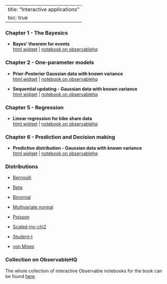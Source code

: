 
---
title: "Interactive applications"
toc: true
---

### Chapter 1 - The Bayesics

- **Bayes' theorem for events**\
[html widget](observable/bayes_covid.qmd) | [notebook on observablehq](https://observablehq.com/@mattiasvillani/bayes-theorem-for-events)


### Chapter 2 - One-parameter models

- **Prior-Posterior Gaussian data with known variance**\
[html widget](observable/gaussian_knownvariance.qmd) | [notebook on observablehq](https://observablehq.com/@mattiasvillani/bayes-iid-gaussian-known-var)

- **Sequential updating - Gaussian data with known variance**\
[html widget](observable/gaussian_knownvariance_sequential.qmd) | [notebook on observablehq](https://observablehq.com/@mattiasvillani/bayes-iid-gaussian-known-var)

### Chapter 5 - Regression

- **Linear regression for bike share data**\
[html widget](observable/bike_lin_reg.qmd) | [notebook on observablehq](https://observablehq.com/@mattiasvillani/bayesian-linear-regression-bike-share-data)

### Chapter 6 - Prediction and Decision making

- **Predictive distribution - Gaussian data with known variance**\
[html widget](observable/pred_gaussian_knownvariance.qmd) | [notebook on observablehq](https://observablehq.com/@mattiasvillani/bayes-iid-gaussian-known-var)

### Distributions

- [Bernoulli](observable/distributions#bernoulli-distribution)

- [Beta](observable/distributions#beta-distribution)

- [Binomial](observable/distributions#binomial-distribution)

- [Multivariate normal](observable/distributions#multivariate-normal-distribution)

- [Poisson](observable/distributions#poisson-distribution)

- [Scaled-inv-chi2](observable/distributions#scaled-inverse-chi2-distribution)

- [Student-t](observable/distributions#student-t-distribution)

- [von Mises](https://observablehq.com/@mattiasvillani/von-mises-distribution)

### Collection on ObservableHQ
The whole collection of interactive Observable notebooks for the book can be found [here](https://observablehq.com/collection/@mattiasvillani/bayesian-learning).

